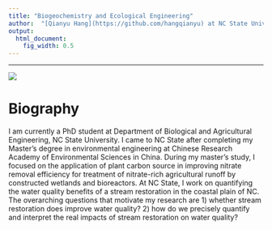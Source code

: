 ```yaml
---
title: "Biogeochemistry and Ecological Engineering"
author:  "[Qianyu Hang](https://github.com/hangqianyu) at NC State University, May 2, 2018"
output:
  html_document:
    fig_width: 0.5
---
```


----

![](images/beijing.JPG)

# Biography
I am currently a PhD student at Department of Biological and Agricultural Engineering, NC State University. I came to NC State after completing my Master’s degree in environmental engineering at Chinese Research Academy of Environmental Sciences in China. During my master’s study, I focused on the application of plant carbon source in improving nitrate removal efficiency for treatment of nitrate-rich agricultural runoff by constructed wetlands and bioreactors. At NC State, I work on quantifying the water quality benefits of a stream restoration in the coastal plain of NC. The overarching questions that motivate my research are 1) whether stream restoration does improve water quality? 2) how do we precisely quantify and interpret the real impacts of stream restoration on water quality? 




